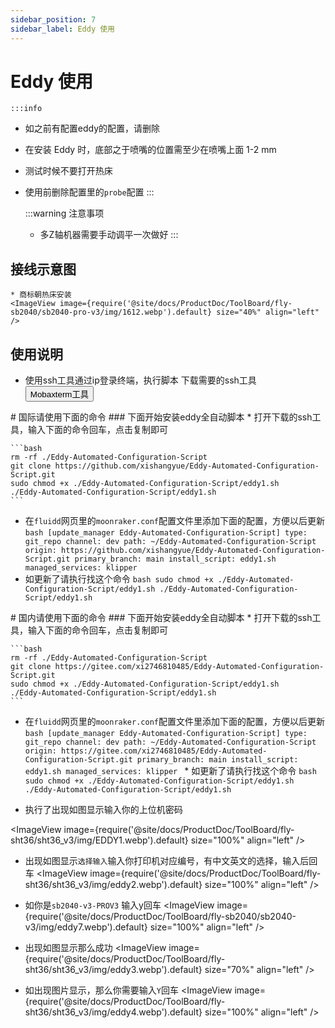 ```yaml
---
sidebar_position: 7
sidebar_label: Eddy 使用
---
```




# Eddy 使用

    :::info
  * 如之前有配置eddy的配置，请删除
  * 在安装 Eddy 时，底部之于喷嘴的位置需至少在喷嘴上面 1-2 mm
  * 测试时候不要打开热床
  * 使用前删除配置里的`probe`配置
    :::


    :::warning 注意事项
    * 多Z轴机器需要手动调平一次做好
    :::


## 接线示意图

    * 商标朝热床安装
    <ImageView image={require('@site/docs/ProductDoc/ToolBoard/fly-sb2040/sb2040-pro-v3/img/1612.webp').default} size="40%" align="left" />


## 使用说明
   * 使用ssh工具通过ip登录终端，执行脚本
    下载需要的ssh工具 <Button variant="contained" disableElevation href="/docs/ResDownload/auxiliary_software/">Mobaxterm工具</Button>


<Tabs>
  <TabItem value="eddy1" label="国际使用">
    # 国际请使用下面的命令
    ### 下面开始安装eddy全自动脚本
    * 打开下载的ssh工具，输入下面的命令回车，点击复制即可
    
    ```bash
    rm -rf ./Eddy-Automated-Configuration-Script
    git clone https://github.com/xishangyue/Eddy-Automated-Configuration-Script.git
    sudo chmod +x ./Eddy-Automated-Configuration-Script/eddy1.sh
    ./Eddy-Automated-Configuration-Script/eddy1.sh
    ```
   * 在`fluidd`网页里的`moonraker.conf`配置文件里添加下面的配置，方便以后更新
    ```bash
    [update_manager Eddy-Automated-Configuration-Script]
    type: git_repo
    channel: dev
    path: ~/Eddy-Automated-Configuration-Script
    origin: https://github.com/xishangyue/Eddy-Automated-Configuration-Script.git
    primary_branch: main
    install_script: eddy1.sh
    managed_services: klipper
    ```
   * 如更新了请执行找这个命令
    ```bash
    sudo chmod +x ./Eddy-Automated-Configuration-Script/eddy1.sh
    ./Eddy-Automated-Configuration-Script/eddy1.sh
    ```
</TabItem>

  <TabItem value="eddy2" label="国内使用">
# 国内请使用下面的命令
### 下面开始安装eddy全自动脚本
    * 打开下载的ssh工具，输入下面的命令回车，点击复制即可
    
    ```bash
    rm -rf ./Eddy-Automated-Configuration-Script
    git clone https://gitee.com/xi2746810485/Eddy-Automated-Configuration-Script.git
    sudo chmod +x ./Eddy-Automated-Configuration-Script/eddy1.sh
    ./Eddy-Automated-Configuration-Script/eddy1.sh
    ```
   * 在`fluidd`网页里的`moonraker.conf`配置文件里添加下面的配置，方便以后更新
    ```bash
    [update_manager Eddy-Automated-Configuration-Script]
    type: git_repo
    channel: dev
    path: ~/Eddy-Automated-Configuration-Script
    origin: https://gitee.com/xi2746810485/Eddy-Automated-Configuration-Script.git
    primary_branch: main
    install_script: eddy1.sh
    managed_services: klipper
    ```
    * 如更新了请执行找这个命令
    ```bash
    sudo chmod +x ./Eddy-Automated-Configuration-Script/eddy1.sh
    ./Eddy-Automated-Configuration-Script/eddy1.sh
    ```
  </TabItem>
</Tabs>


* 执行了出现如图显示输入你的上位机密码

<ImageView image={require('@site/docs/ProductDoc/ToolBoard/fly-sht36/sht36_v3/img/EDDY1.webp').default} size="100%" align="left" />

* 出现如图显示`选择输入`输入你打印机对应编号，有中文英文的选择，输入后回车
<ImageView image={require('@site/docs/ProductDoc/ToolBoard/fly-sht36/sht36_v3/img/eddy2.webp').default} size="100%" align="left" />

* 如你是`sb2040-v3-PROV3` 输入y回车
<ImageView image={require('@site/docs/ProductDoc/ToolBoard/fly-sb2040/sb2040-v3/img/eddy7.webp').default} size="100%" align="left" />

* 出现如图显示那么成功
<ImageView image={require('@site/docs/ProductDoc/ToolBoard/fly-sht36/sht36_v3/img/eddy3.webp').default} size="70%" align="left" />

* 如出现图片显示，那么你需要输入`Y`回车
<ImageView image={require('@site/docs/ProductDoc/ToolBoard/fly-sht36/sht36_v3/img/eddy4.webp').default} size="100%" align="left" />

    <LDC1612 />